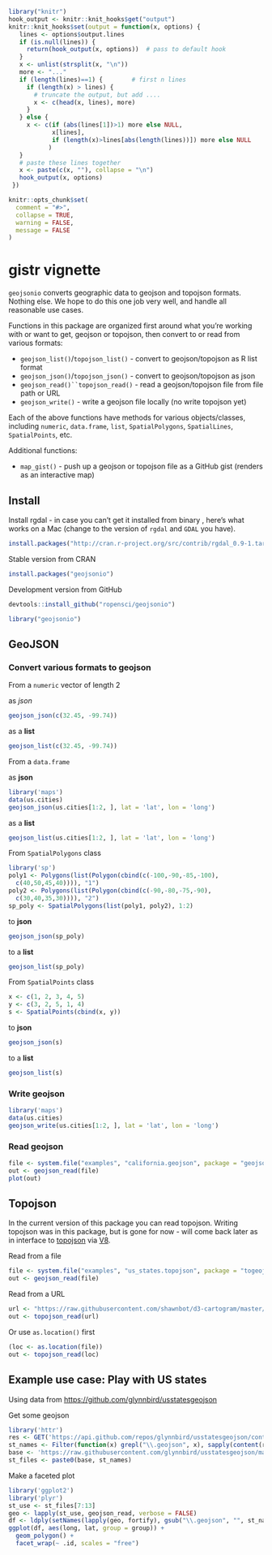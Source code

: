 <!--
%\VignetteEngine{knitr::knitr}
%\VignetteIndexEntry{geojsonio vignette}
-->

```r
library("knitr")
hook_output <- knitr::knit_hooks$get("output")
knitr::knit_hooks$set(output = function(x, options) {
   lines <- options$output.lines
   if (is.null(lines)) {
     return(hook_output(x, options))  # pass to default hook
   }
   x <- unlist(strsplit(x, "\n"))
   more <- "..."
   if (length(lines)==1) {        # first n lines
     if (length(x) > lines) {
       # truncate the output, but add ....
       x <- c(head(x, lines), more)
     }
   } else {
     x <- c(if (abs(lines[1])>1) more else NULL, 
            x[lines], 
            if (length(x)>lines[abs(length(lines))]) more else NULL
           )
   }
   # paste these lines together
   x <- paste(c(x, ""), collapse = "\n")
   hook_output(x, options)
 })

knitr::opts_chunk$set(
  comment = "#>",
  collapse = TRUE,
  warning = FALSE, 
  message = FALSE
)
```

gistr vignette
==============

`geojsonio` converts geographic data to geojson and topojson formats. Nothing else. We hope to do this one job very well, and handle all reasonable use cases.

Functions in this package are organized first around what you're working with or want to get, geojson or topojson, then convert to or read from various formats:

* `geojson_list()`/`topojson_list()` - convert to geojson/topojson as R list format
* `geojson_json()`/`topojson_json()` - convert to geojson/topojson as json
* `geojson_read()``topojson_read()` - read a geojson/topojson file from file path or URL
* `geojson_write()` - write a geojson file locally (no write topojson yet)

Each of the above functions have methods for various objects/classes, including `numeric`, `data.frame`, `list`, `SpatialPolygons`, `SpatialLines`, `SpatialPoints`, etc.

Additional functions:

* `map_gist()` - push up a geojson or topojson file as a GitHub gist (renders as an interactive map)

## Install

Install rgdal - in case you can't get it installed from binary , here's what works on a Mac (change to the version of `rgdal` and `GDAL` you have).

```r
install.packages("http://cran.r-project.org/src/contrib/rgdal_0.9-1.tar.gz", repos = NULL, type="source", configure.args = "--with-gdal-config=/Library/Frameworks/GDAL.framework/Versions/1.11/unix/bin/gdal-config --with-proj-include=/Library/Frameworks/PROJ.framework/unix/include --with-proj-lib=/Library/Frameworks/PROJ.framework/unix/lib")
```

Stable version from CRAN

```r
install.packages("geojsonio")
```

Development version from GitHub

```r
devtools::install_github("ropensci/geojsonio")
```

```r
library("geojsonio")
```

## GeoJSON

### Convert various formats to geojson

From a `numeric` vector of length 2

as _json_

```r
geojson_json(c(32.45, -99.74))
```

as a __list__

```r
geojson_list(c(32.45, -99.74))
```

From a `data.frame`

as __json__

```r
library('maps')
data(us.cities)
geojson_json(us.cities[1:2, ], lat = 'lat', lon = 'long')
```

as a __list__

```r
geojson_list(us.cities[1:2, ], lat = 'lat', lon = 'long')
```

From `SpatialPolygons` class

```r
library('sp')
poly1 <- Polygons(list(Polygon(cbind(c(-100,-90,-85,-100),
  c(40,50,45,40)))), "1")
poly2 <- Polygons(list(Polygon(cbind(c(-90,-80,-75,-90),
  c(30,40,35,30)))), "2")
sp_poly <- SpatialPolygons(list(poly1, poly2), 1:2)
```

to __json__

```r
geojson_json(sp_poly)
```

to a __list__

```r
geojson_list(sp_poly)
```

From `SpatialPoints` class

```r
x <- c(1, 2, 3, 4, 5)
y <- c(3, 2, 5, 1, 4)
s <- SpatialPoints(cbind(x, y))
```

to __json__

```r
geojson_json(s)
```

to a __list__

```r
geojson_list(s)
```

### Write geojson

```r
library('maps')
data(us.cities)
geojson_write(us.cities[1:2, ], lat = 'lat', lon = 'long')
```

### Read geojson

```r
file <- system.file("examples", "california.geojson", package = "geojsonio")
out <- geojson_read(file)
plot(out)
```

## Topojson

In the current version of this package you can read topojson. Writing topojson was in this package, but is gone for now - will come back later as in interface to [topojson](https://github.com/mbostock/topojson) via [V8](https://github.com/jeroenooms/V8). 

Read from a file

```r
file <- system.file("examples", "us_states.topojson", package = "togeojson")
out <- geojson_read(file)
```

Read from a URL

```r
url <- "https://raw.githubusercontent.com/shawnbot/d3-cartogram/master/data/us-states.topojson"
out <- topojson_read(url)
```

Or use `as.location()` first

```r
(loc <- as.location(file))
out <- topojson_read(loc)
```

## Example use case: Play with US states

Using data from [https://github.com/glynnbird/usstatesgeojson](https://github.com/glynnbird/usstatesgeojson)

Get some geojson

```r
library('httr')
res <- GET('https://api.github.com/repos/glynnbird/usstatesgeojson/contents')
st_names <- Filter(function(x) grepl("\\.geojson", x), sapply(content(res), "[[", "name"))
base <- 'https://raw.githubusercontent.com/glynnbird/usstatesgeojson/master/'
st_files <- paste0(base, st_names)
```

Make a faceted plot

```r
library('ggplot2')
library('plyr')
st_use <- st_files[7:13]
geo <- lapply(st_use, geojson_read, verbose = FALSE)
df <- ldply(setNames(lapply(geo, fortify), gsub("\\.geojson", "", st_names[7:13])))
ggplot(df, aes(long, lat, group = group)) +
  geom_polygon() +
  facet_wrap(~ .id, scales = "free")
```
